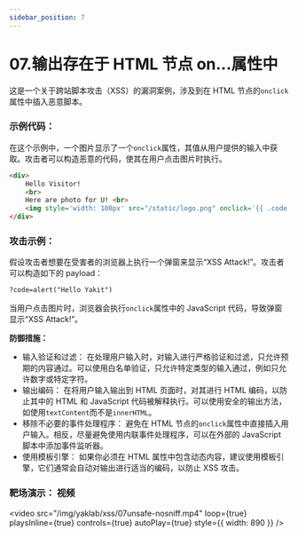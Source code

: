 ```yaml
---
sidebar_position: 7
---
```


# 07.输出存在于 HTML 节点 on...属性中

这是一个关于跨站脚本攻击（XSS）的漏洞案例，涉及到在 HTML 节点的`onclick`属性中插入恶意脚本。

### 示例代码：

在这个示例中，一个图片显示了一个`onclick`属性，其值从用户提供的输入中获取。攻击者可以构造恶意的代码，使其在用户点击图片时执行。

```HTML
<div>
    Hello Visitor!
    <br>
    Here are photo for U! <br>
    <img style='width: 100px' src="/static/logo.png" onclick='{{ .code }}'/>
</div>
```

### 攻击示例：

假设攻击者想要在受害者的浏览器上执行一个弹窗来显示“XSS Attack!”。攻击者可以构造如下的 payload：

```HTML
?code=alert("Hello Yakit")
```

当用户点击图片时，浏览器会执行`onclick`属性中的 JavaScript 代码，导致弹窗显示“XSS Attack!”。

**防御措施：**

- 输入验证和过滤： 在处理用户输入时，对输入进行严格验证和过滤，只允许预期的内容通过。可以使用白名单验证，只允许特定类型的输入通过，例如只允许数字或特定字符。
- 输出编码： 在将用户输入输出到 HTML 页面时，对其进行 HTML 编码，以防止其中的 HTML 和 JavaScript 代码被解释执行。可以使用安全的输出方法，如使用`textContent`而不是`innerHTML`。
- 移除不必要的事件处理程序： 避免在 HTML 节点的`onclick`属性中直接插入用户输入。相反，尽量避免使用内联事件处理程序，可以在外部的 JavaScript 脚本中添加事件监听器。
- 使用模板引擎： 如果你必须在 HTML 属性中包含动态内容，建议使用模板引擎，它们通常会自动对输出进行适当的编码，以防止 XSS 攻击。

### 靶场演示： 视频

<video
  src="/img/yaklab/xss/07unsafe-nosniff.mp4"
  loop={true}
  playsInline={true}
  controls={true}
  autoPlay={true}
  style={{ width: 890 }}
/>
